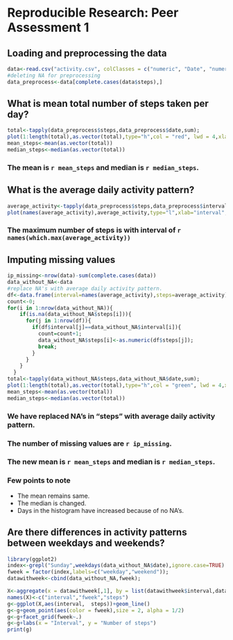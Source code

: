 # Reproducible Research: Peer Assessment 1


## Loading and preprocessing the data
```r
data<-read.csv("activity.csv", colClasses = c("numeric", "Date", "numeric"))
#deleting NA for preprocessing
data_preprocess<-data[complete.cases(data$steps),]

```


## What is mean total number of steps taken per day?
```r
total<-tapply(data_preprocess$steps,data_preprocess$date,sum);
plot(1:length(total),as.vector(total),type="h",col = "red", lwd = 4,xlab="days",ylab="steps");
mean_steps<-mean(as.vector(total))
median_steps<-median(as.vector(total))
```
### The mean is `r mean_steps` and median is `r median_steps`.

## What is the average daily activity pattern?
```r
average_activity<-tapply(data_preprocess$steps,data_preprocess$interval,mean,simplify=FALSE);
plot(names(average_activity),average_activity,type="l",xlab="interval",ylab="average steps");
```
### The maximum number of steps is with interval of `r names(which.max(average_activity))`

## Imputing missing values
```r
ip_missing<-nrow(data)-sum(complete.cases(data))
data_without_NA<-data
#replace NA's with average daily activity pattern.
df<-data.frame(interval=names(average_activity),steps=average_activity)
count<-0;
for(i in 1:nrow(data_without_NA)){
    if(is.na(data_without_NA$steps[i])){
      for(j in 1:nrow(df)){
        if(df$interval[j]==data_without_NA$interval[i]){
          count=count+1;
          data_without_NA$steps[i]<-as.numeric(df$steps[j]);     
          break;
        }        
      }    
    }
  }
total<-tapply(data_without_NA$steps,data_without_NA$date,sum);
plot(1:length(total),as.vector(total),type="h",col = "green", lwd = 4,xlab="days",ylab="steps");
mean_steps<-mean(as.vector(total))
median_steps<-median(as.vector(total))
```
### We have replaced NA's in "steps" with average daily activity pattern.
### The number of missing values are `r ip_missing`.
### The new mean is `r mean_steps` and median is `r median_steps`.
### Few points to note 
* The mean remains same.
* The median is changed.
* Days in the histogram have increased because of no NA's.

## Are there differences in activity patterns between weekdays and weekends?
```r
library(ggplot2)
index<-grepl("Sunday",weekdays(data_without_NA$date),ignore.case=TRUE) | grepl("Saturday",weekdays(data_without_NA$date),ignore.case=TRUE);
fweek = factor(index,labels=c("weekday","weekend"));
datawithweek<-cbind(data_without_NA,fweek);

X<-aggregate(x = datawithweek[,1], by = list(datawithweek$interval,datawithweek$fweek), FUN = "mean");
names(X)<-c("interval","fweek","steps")
g<-ggplot(X,aes(interval,  steps))+geom_line()
g<-g+geom_point(aes(color = fweek),size = 2, alpha = 1/2)
g<-g+facet_grid(fweek~.) 
g<-g+labs(x = "Interval", y = "Number of steps") 
print(g)
```